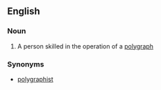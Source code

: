 ==English==

===Noun===
{{en-noun}}

# A person skilled in the operation of a [[polygraph]]

===Synonyms===
*[[polygraphist]]